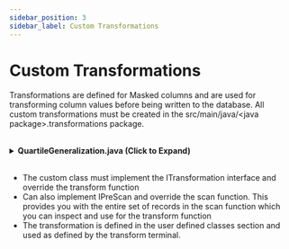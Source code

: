 ```yaml
---
sidebar_position: 3
sidebar_label: Custom Transformations
---
```


# Custom Transformations

Transformations are defined for Masked columns and are used for transforming column values before being written to the database.
All custom transformations must be created in the src/main/java/\<java package\>.transformations package.

<br />

<details>
<summary><b>QuartileGeneralization.java (Click to Expand)</b></summary>

```java
/**
 * Generalization example that demonstrates using current value set in the calculation.
 * It divided current values into 4 equal size buckets where the value represents the average.
 */
public class QuartileGeneralization implements ITransformation, IPreScan {

    public static final String LABEL = "QuartileGeneralization - Create 4 groups and preserve the average";

    @Override
    public String transform(String input) {
        int in=Integer.parseInt(input);
        for (int i = 0; i < 4; i++) {
            if(in<=max[i])
                return String.valueOf(tot[i]/each);
        }
        return String.valueOf(tot[3]/each);
    }

    int[] max=new int[]{0,0,0,0};
    int[] tot=new int[]{0,0,0,0};
    double each;

    @Override
    public void scan(int col, List<String[]> rows) {
        List<Integer> list=new ArrayList<>();
        for (String[] row : rows) {
            list.add(Integer.valueOf(row[col]));
        }
        Collections.sort(list);
        each = list.size()/4.0;
        for (int i = 0; i < list.size(); i++) {
            int bucket=(int)(i/each);
            Integer x = list.get(i);
            max[bucket]=x;
            tot[bucket]+=x;
        }
    }

}
```

</details>

<br />

- The custom class must implement the ITransformation interface and override the transform function
- Can also implement IPreScan and override the scan function. This provides you with the entire set of records in the scan function which you can inspect and use for the transform function
- The transformation is defined in the user defined classes section and used as defined by the transform terminal.

<br />
